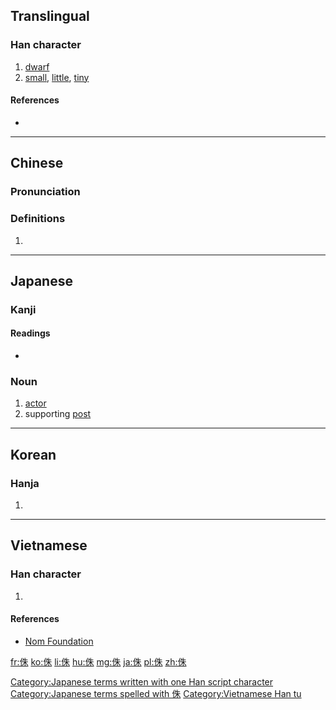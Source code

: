 ==Translingual==

===Han character===
{{Han char|rn=9|rad=人|as=06|sn=8|four=2529<sub>0</sub>|canj=人竹十木 (OHJD)|ids=⿰[[亻]][[朱]]}}

# [[dwarf]]
# [[small]], [[little]], [[tiny]]

====References====
* {{Han ref|kx=0102.030|dkj=00592|dj=0216.030|hdz=10148.090|uh=4F8F|ud=20367|bh=A8DC|bd=43228}}

----

==Chinese==
{{zh-forms}}

===Pronunciation===
{{zh-pron
|m=zhū
|c=zyu1
|mc=y
|oc=y
|ma=
|cat=n,a
}}

===Definitions===
# {{rfdef|lang=zh}}

----

==Japanese==

===Kanji===
{{ja-kanji|grade=|rs=人06}}

====Readings====
* {{ja-readings|on=[[しゅ]] (shu), [[ちゅ]] (chu)|kun=[[みじかい]] (mijikai), [[あざむく]] (azamuku)}}

===Noun===
{{ja-noun|k|hira=しゅ|rom=shu}}

# [[actor]]
# supporting [[post]]

[[Category:Japanese terms written with one Han script character]]
[[Category:Japanese terms spelled with 侏]]

----

==Korean==

===Hanja===
{{ko-hanja|hangeul=주|rv=ju|mr=chu}}

# {{defn|lang=ko|sort=人06}}

----

==Vietnamese==

===Han character===
{{vi-hantu|[[thù]]|rs=人06}}

# {{defn|lang=vi|sort=人06}}

====References====
*[http://nomfoundation.org/common/nom_details.php?codepoint=4f8f Nom Foundation]

[[Category:Vietnamese Han tu]]

[[fr:侏]]
[[ko:侏]]
[[li:侏]]
[[hu:侏]]
[[mg:侏]]
[[ja:侏]]
[[pl:侏]]
[[zh:侏]]